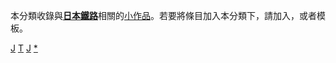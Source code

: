 {{Catnav|頁面分類|社会|交通|鐵路|各國鐵路}}
{{Catnav|頁面分類|社会|交通|各國交通|日本交通}}
{{Catnav|頁面分類|社会|交通|各國交通|各國鐵路}}
{{Category diffuse}}
{{Hidden category}}
{{WPSS-cat}}
本分類收錄與'''[[日本鐵路運輸|日本鐵路]]'''相關的[[Wikipedia:小作品|小作品]]。若要將條目加入本分類下，請加入'''{{tl|Japan-rail-stub}}'''，或者'''{{tl|日本鐵路小作品}}'''模板。

[[Category:条目太多的小作品类别|J]]
[[Category:日本小作品|T]]
[[Category:鐵路小作品|J]]
[[Category:日本鐵路|*]]